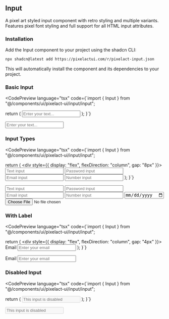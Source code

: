 
## Input

A pixel art styled input component with retro styling and multiple variants. Features pixel font styling and full support for all HTML input attributes.

### Installation

Add the Input component to your project using the shadcn CLI:

```bash
npx shadcn@latest add https://pixelactui.com/r/pixelact-input.json
```

This will automatically install the component and its dependencies to your project.

### Basic Input

<CodePreview 
  language="tsx"
  code={`import { Input } from "@/components/ui/pixelact-ui/input/input";

  return (
    <Input 
      placeholder="Enter your text..."
      type="text"
    />
  );
}`}
>
  <Input className="w-full md:w-auto" placeholder="Enter your text..." />
</CodePreview>

### Input Types

<CodePreview 
  language="tsx"
  code={`import { Input } from "@/components/ui/pixelact-ui/input/input";

  return (
    <div style={{ display: "flex", flexDirection: "column", gap: "8px" }}>
      <Input type="text" placeholder="Text input" />
      <Input type="password" placeholder="Password input" />
      <Input type="email" placeholder="Email input" />
      <Input type="number" placeholder="Number input" />
    </div>
  );
}`}
>
  <div style={{ display: "flex", flexDirection: "column", gap: "8px" }}>
    <Input className="w-full md:w-auto" type="text" placeholder="Text input" />
    <Input className="w-full md:w-auto" type="password" placeholder="Password input" />
    <Input className="w-full md:w-auto" type="email" placeholder="Email input" />
    <Input className="w-full md:w-auto" type="number" placeholder="Number input" />
    <Input className="w-full md:w-auto" type="date" placeholder="Date input" />
    <Input className="w-full md:w-auto" type="file" placeholder="File input" />

  </div>
</CodePreview>

### With Label

<CodePreview 
  language="tsx"
  code={`import { Input } from "@/components/ui/pixelact-ui/input/input";

  return (
    <div style={{ display: "flex", flexDirection: "column", gap: "4px" }}>
      <Label htmlFor="email">Email</Label>
      <Input 
        id="email"
        type="email"
        placeholder="Enter your email"
        required
      />
    </div>
  );
}`}
>
  <div style={{ display: "flex", flexDirection: "column", gap: "4px" }}>
    <Label htmlFor="email">Email</Label>
    <Input 
      className="w-full md:w-auto"
      id="email"
      type="email"
      placeholder="Enter your email"
      required
    />
  </div>
</CodePreview>

### Disabled Input

<CodePreview 
  language="tsx"
  code={`import { Input } from "@/components/ui/pixelact-ui/input/input";

  return (
    <Input 
      disabled
      placeholder="This input is disabled"
    />
  );
}`}
>
  <Input className="w-full md:w-auto" disabled placeholder="This input is disabled" />
</CodePreview>